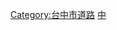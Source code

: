 {{Catnav|頁面分類|地理|国家|亚洲国家|中華民國|台灣|台灣交通|台灣區道}}

{{Catmore|臺中市區道列表}}

[[Category:台中市道路|Category:台中市道路]]
[[Category:台灣區道|中]]